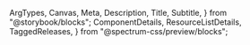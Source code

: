   ArgTypes,
  Canvas,
  Meta,
  Description,
  Title,
  Subtitle,
} from "@storybook/blocks";
  ComponentDetails,
  ResourceListDetails,
  TaggedReleases,
} from "@spectrum-css/preview/blocks";


<Meta of={ColorHandleStories} title="Docs" />

<Title of={ColorHandleStories} />
<Subtitle of={ColorHandleStories} />
<ComponentDetails />
<ResourceListDetails />

<Description of={ColorHandleStories} />

## Standard

Set the `--spectrum-picked-color` custom property to the color value you want to show.

<Canvas of={ColorHandleStories.Default} />

## Disabled

<Canvas of={ColorHandleStories.Disabled} />

## With color loupe

Nest the color loupe component within the color handle markup and apply `.is-open` to the `.spectrum-ColorLoupe` to display the loupe.

<Canvas of={ColorHandleStories.WithColorLoupe} />

## Properties

The component accepts the following inputs (properties):

<ArgTypes />

## Tagged releases

<TaggedReleases />
